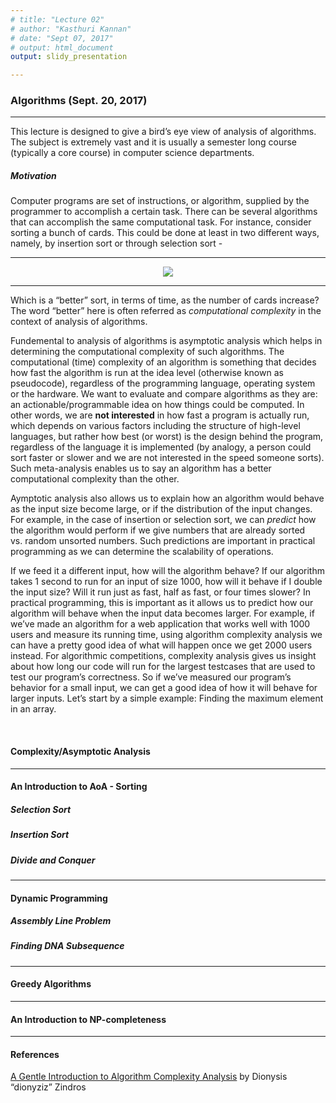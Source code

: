 ```yaml
---
# title: "Lecture 02"
# author: "Kasthuri Kannan"
# date: "Sept 07, 2017"
# output: html_document
output: slidy_presentation

---
```


### Algorithms (Sept. 20, 2017)

---

This lecture is designed to give a bird's eye view of analysis of algorithms. The subject is extremely vast and it is usually a semester long course (typically a core course) in computer science departments. 

##### Motivation

Computer programs are set of instructions, or algorithm, supplied by the programmer to accomplish a certain task. There can be several algorithms that can accomplish the same computational task. For instance, consider sorting a bunch of cards. This could be done at least in two different ways, namely, by insertion sort or through selection sort -

---

<center>![](insertion_selection_sort.png)</center>

---

Which is a "better" sort, in terms of time, as the number of cards increase? The word "better" here is often referred as _computational complexity_ in the context of analysis of algorithms. 

Fundemental to analysis of algorithms is asymptotic analysis which helps in determining the computational complexity of such algorithms. The computational (time) complexity of an algorithm is something that decides how fast the algorithm is run at the idea level (otherwise known as pseudocode), regardless of the programming language, operating system or the hardware. We want to evaluate and compare algorithms as they are: an actionable/programmable idea on how things could be computed. In other words, we are **not interested** in how fast a program is actually run, which depends on various factors including the structure of high-level languages, but rather how best (or worst) is the design behind the program, regardless of the language it is implemented (by analogy, a person could sort faster or slower and we are not interested in the speed someone sorts). Such meta-analysis enables us to say an algorithm has a better computational complexity than the other.

Aymptotic analysis also allows us to explain how an algorithm would behave as the input size become large, or if the distribution of the input changes. For example, in the case of insertion or selection sort, we can _predict_ how the algorithm would perform if we give numbers that are already sorted vs. random unsorted numbers. Such predictions are important in practical programming as we can determine the scalability of operations.    

If we feed it a different input, how will the algorithm behave? If our algorithm takes 1 second to run for an input of size 1000, how will it behave if I double the input size? Will it run just as fast, half as fast, or four times slower? In practical programming, this is important as it allows us to predict how our algorithm will behave when the input data becomes larger. For example, if we've made an algorithm for a web application that works well with 1000 users and measure its running time, using algorithm complexity analysis we can have a pretty good idea of what will happen once we get 2000 users instead. For algorithmic competitions, complexity analysis gives us insight about how long our code will run for the largest testcases that are used to test our program's correctness. So if we've measured our program's behavior for a small input, we can get a good idea of how it will behave for larger inputs. Let's start by a simple example: Finding the maximum element in an array.

<br>

#### Complexity/Asymptotic Analysis 



---

#### An Introduction to AoA - Sorting


##### Selection Sort


##### Insertion Sort


##### Divide and Conquer 


---

#### Dynamic Programming 


##### Assembly Line Problem


##### Finding DNA Subsequence


---

#### Greedy Algorithms


---

#### An Introduction to NP-completeness


---

#### References

[A Gentle Introduction to Algorithm Complexity Analysis](http://discrete.gr/complexity/) by Dionysis "dionyziz" Zindros


